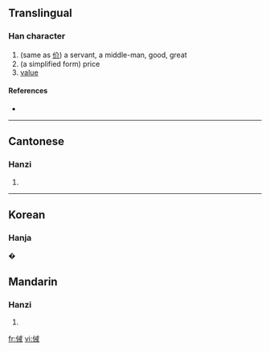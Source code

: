 ==Translingual==

===Han character===
{{Han char|rn=9|rad=人|as=07|sn=9|four=|canj=人戈廿 (OIT)}}

# (same as [[价]]) a servant, a middle-man, good, great
# (a simplified form) price
# [[value]]

====References====
* {{Han ref|kx=0103.120|hdz=10156.120|uh=3458|ud=13400}}

----

==Cantonese==

===Hanzi===
{{yue-hanzi|jyut=|y=gai3}}

# {{defn|Cantonese}}
----

==Korean==

===Hanja===
{{ko-hanja�}}

{{defn|Korean}}

�

==Mandarin==

===Hanzi===
{{cmn-hanzi|pin=[[jiè]] ([[jie4]])|wg=chieh<sup>4</sup>}}

# {{defn|Mandarin}}

[[fr:㑘]]
[[vi:㑘]]